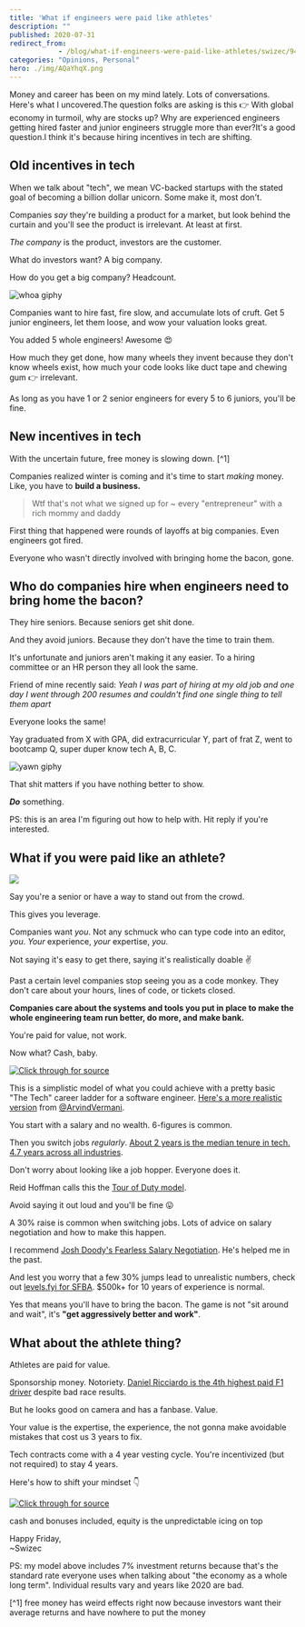```yaml
---
title: 'What if engineers were paid like athletes'
description: ""
published: 2020-07-31
redirect_from: 
            - /blog/what-if-engineers-were-paid-like-athletes/swizec/9462
categories: "Opinions, Personal"
hero: ./img/AQaYhqX.png
---
```

Money and career has been on my mind lately. Lots of conversations. Here&#x27;s what I uncovered.The question folks are asking is this 👉 With global economy in turmoil, why are stocks up? Why are experienced engineers getting hired faster and junior engineers struggle more than ever?It&#x27;s a good question.I think it&#x27;s because hiring incentives in tech are shifting.

## Old incentives in tech

When we talk about &quot;tech&quot;, we mean VC-backed startups with the stated goal of becoming a billion dollar unicorn. Some make it, most don&#x27;t.

Companies _say_ they&#x27;re building a product for a market, but look behind the curtain and you&#x27;ll see the product is irrelevant. At least at first.

_The company_ is the product, investors are the customer.

What do investors want? A big company.

How do you get a big company? Headcount.

![whoa giphy](./img/media-OK27wINdQS5YQ-giphy.gif)

Companies want to hire fast, fire slow, and accumulate lots of cruft. Get 5 junior engineers, let them loose, and wow your valuation looks great.

You added 5 whole engineers! Awesome 😍

How much they get done, how many wheels they invent because they don&#x27;t know wheels exist, how much your code looks like duct tape and chewing gum 👉 irrelevant.

As long as you have 1 or 2 senior engineers for every 5 to 6 juniors, you&#x27;ll be fine.

## New incentives in tech

With the uncertain future, free money is slowing down. \[^1]

Companies realized winter is coming and it&#x27;s time to start _making_ money. Like, you have to **build a business.**

> Wtf that&#x27;s not what we signed up for ~ every &quot;entrepreneur&quot; with a rich mommy and daddy

First thing that happened were rounds of layoffs at big companies. Even engineers got fired.

Everyone who wasn&#x27;t directly involved with bringing home the bacon, gone.

## Who do companies hire when engineers need to bring home the bacon?

They hire seniors. Because seniors get shit done.

And they avoid juniors. Because they don&#x27;t have the time to train them.

It&#x27;s unfortunate and juniors aren&#x27;t making it any easier. To a hiring committee or an HR person they all look the same.

Friend of mine recently said: _Yeah I was part of hiring at my old job and one day I went through 200 resumes and couldn&#x27;t find one single thing to tell them apart_

Everyone looks the same!

Yay graduated from X with GPA, did extracurricular Y, part of frat Z, went to bootcamp Q, super duper know tech A, B, C.

![yawn giphy](./img/media-phwYIvkKMa9Pi-giphy.gif)

That shit matters if you have nothing better to show.

**_Do_** something.

PS: this is an area I&#x27;m figuring out how to help with. Hit reply if you&#x27;re interested.

## What if you were paid like an athlete?

![](./img/AQaYhqX.png)

Say you&#x27;re a senior or have a way to stand out from the crowd.

This gives you leverage.

Companies want _you_. Not any schmuck who can type code into an editor, _you_. _Your_ experience, _your_ expertise, _you_.

Not saying it&#x27;s easy to get there, saying it&#x27;s realistically doable ✌️

Past a certain level companies stop seeing you as a code monkey. They don&#x27;t care about your hours, lines of code, or tickets closed.

**Companies care about the systems and tools you put in place to make the whole engineering team run better, do more, and make bank.**

You&#x27;re paid for value, not work.

Now what? Cash, baby.

[![Click through for source](./img/techletter.app-screenshot-1596213614910.png)](https://twitter.com/Swizec/status/1288553126773940224)

This is a simplistic model of what you could achieve with a pretty basic &quot;The Tech&quot; career ladder for a software engineer. [Here&#x27;s a more realistic version](https://twitter.com/ArvindVermani/status/1288869833539551235) from [@ArvindVermani](https://twitter.com/ArvindVermani).

You start with a salary and no wealth. 6-figures is common.

Then you switch jobs _regularly_. [About 2 years is the median tenure in tech. 4.7 years across all industries](https://carta.com/blog/employment-tenure-startups/).

Don&#x27;t worry about looking like a job hopper. Everyone does it.

Reid Hoffman calls this the [Tour of Duty model](https://hbr.org/2013/06/tours-of-duty-the-new-employer-employee-compact).

Avoid saying it out loud and you&#x27;ll be fine 😛

A 30% raise is common when switching jobs. Lots of advice on salary negotiation and how to make this happen.

I recommend [Josh Doody&#x27;s Fearless Salary Negotiation](https://fearlesssalarynegotiation.com/). He&#x27;s helped me in the past.

And lest you worry that a few 30% jumps lead to unrealistic numbers, check out [levels.fyi for SFBA](https://www.levels.fyi/Salaries/Software-Engineer/San-Francisco-Bay-Area/). \$500k+ for 10 years of experience is normal.

Yes that means you&#x27;ll have to bring the bacon. The game is not &quot;sit around and wait&quot;, it&#x27;s **&quot;get aggressively better and work&quot;**.

## What about the athlete thing?

Athletes are paid for value.

Sponsorship money. Notoriety. [Daniel Ricciardo is the 4th highest paid F1 driver](https://www.racefans.net/2020/03/30/how-much-are-f1-drivers-earning-in-2020-and-should-their-fees-be-capped/) despite bad race results.

But he looks good on camera and has a fanbase. Value.

Your value is the expertise, the experience, the not gonna make avoidable mistakes that cost us 3 years to fix.

Tech contracts come with a 4 year vesting cycle. You&#x27;re incentivized (but not required) to stay 4 years.

Here&#x27;s how to shift your mindset 👇

[![Click through for source](./img/techletter.app-screenshot-1596213622584.png)](https://twitter.com/Swizec/status/1289239363746856960)

cash and bonuses included, equity is the unpredictable icing on top

Happy Friday,  
~Swizec

PS: my model above includes 7% investment returns because that&#x27;s the standard rate everyone uses when talking about &quot;the economy as a whole long term&quot;. Individual results vary and years like 2020 are bad.

\[^1] free money has weird effects right now because investors want their average returns and have nowhere to put the money
